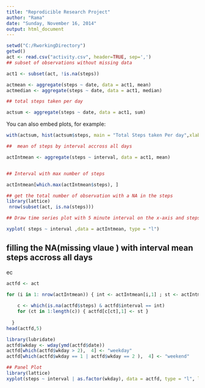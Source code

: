 ```yaml
---
title: "Reprodicible Research Project"
author: "Rama"
date: "Sunday, November 16, 2014"
output: html_document
---
```



```r
setwd("C:/RworkingDirectory")
getwd()
act <- read.csv("activity.csv", header=TRUE, sep=',')
## subset of observations without missing data

act1 <- subset(act, !is.na(steps))

actmean <- aggregate(steps ~ date, data = act1, mean)
actmedian <- aggregate(steps ~ date, data = act1, median)

## total steps taken per day

actsum <- aggregate(steps ~ date, data = act1, sum)

```

You can also embed plots, for example:

```r
with(actsum, hist(actsum$steps, main = "Total Steps taken Per day",xlab = "Date", col = "red"))
```

```r
##  mean of steps by interval accross all days

actIntmean <- aggregate(steps ~ interval, data = act1, mean)


## Interval with max number of steps

actIntmean[which.max(actIntmean$steps), ]

```

```r
## get the total number of observation with a NA in the steps
library(lattice)
 nrow(subset(act, is.na(steps)))

## Draw time series plot with 5 minute interval on the x-axis and steps on the y-axis

xyplot( steps ~ interval ,data = actIntmean, type = "l")

```

## filling the NA(missing vlaue ) with interval mean steps accross all days
ec
```r
actfd <- act

for (i in 1: nrow(actIntmean)) { int <- actIntmean[i,1] ; st <- actIntmean[i,2] ;
  
    c <- which(is.na(actfd$steps) & actfd$interval == int)
    for (ct in 1:length(c)) { actfd[c[ct],1] <- st }
   
  }
head(actfd,5)
```
```r
library(lubridate)
actfd$wkday <- wday(ymd(actfd$date))
actfd[which(actfd$wkday > 2),  4] <- "weekday"
actfd[which(actfd$wkday == 1 | actfd$wkday == 2 ),  4] <- "weekend"

## Panel Plot
library(lattice)
xyplot(steps ~ interval | as.factor(wkday), data = actfd, type = "l", layout = c(1,2))
```
